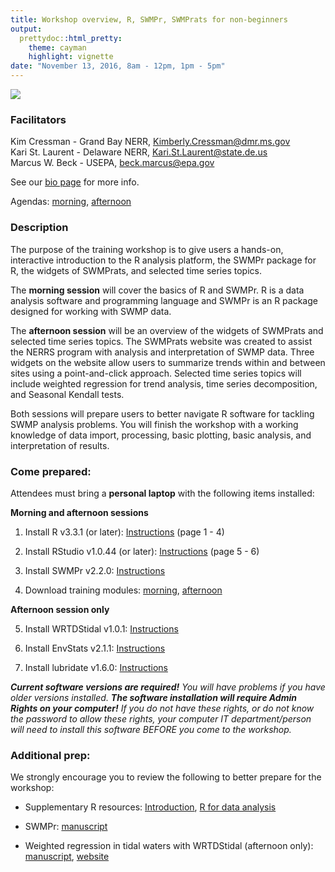 ```yaml
---
title: Workshop overview, R, SWMPr, SWMPrats for non-beginners
output: 
  prettydoc::html_pretty:
    theme: cayman
    highlight: vignette
date: "November 13, 2016, 8am - 12pm, 1pm - 5pm"
---
```


![](imgs/workshop2016logo.png)

### Facilitators

Kim Cressman - Grand Bay NERR, [Kimberly.Cressman@dmr.ms.gov](mailto:Kimberly.Cressman@dmr.ms.gov)  
Kari St. Laurent - Delaware NERR, [Kari.St.Laurent@state.de.us](mailto:Kari.St.Laurent@state.de.us)  
Marcus W. Beck - USEPA, [beck.marcus@epa.gov](mailto:beck.marcus@epa.gov)

See our <a href="http://swmprats.net/swmprats-team" target="_parent">bio page</a> for more info.

Agendas: <a href="http://swmprats.net/2016-workshop/morning" target="_parent">morning</a>, <a href="http://swmprats.net/2016-workshop/afternoon" target="_parent">afternoon</a>

### Description

The purpose of the training workshop is to give users a hands-on, interactive introduction to the R analysis platform, the SWMPr package for R, the widgets of SWMPrats, and selected time series topics.  

The **morning session** will cover the basics of R and SWMPr.  R is a data analysis software and programming language and SWMPr is an R package designed for working with SWMP data.  

The **afternoon session** will be an overview of the widgets of SWMPrats and selected time series topics.  The SWMPrats website was created to assist the NERRS program with analysis and interpretation of SWMP data.  Three widgets on the website allow users to summarize trends within and between sites using a point-and-click approach.  Selected time series topics will include weighted regression for trend analysis, time series decomposition, and Seasonal Kendall tests.  

Both sessions will prepare users to better navigate R software for tackling SWMP analysis problems.  You will finish the workshop with a working knowledge of data import, processing, basic plotting, basic analysis, and interpretation of results.  

### Come prepared:

Attendees must bring a **personal laptop** with the following items installed:

**Morning and afternoon sessions**

1) Install R v3.3.1 (or later): <a href="http://swmprats.net/workshop-2014/images/documents/R_install_guide.pdf" target="_parent">Instructions</a> (page 1 - 4)

2) Install RStudio v1.0.44 (or later): <a href="http://swmprats.net/workshop-2014/images/documents/R_install_guide.pdf" target="_parent">Instructions</a> (page 5 - 6)

3) Install SWMPr v2.2.0: [Instructions](https://fawda123.github.io/swmp_workshop_2016/content/SWMPr_install)

4) Download training modules: [morning](https://fawda123.github.io/swmp_workshop_2016/flashdrive/morning.zip), [afternoon](https://fawda123.github.io/swmp_workshop_2016/flashdrive/afternoon.zip)

**Afternoon session only**

5) Install WRTDStidal v1.0.1: [Instructions](https://fawda123.github.io/swmp_workshop_2016/content/WRTDStidal_install)

6) Install EnvStats v2.1.1: [Instructions](https://fawda123.github.io/swmp_workshop_2016/content/EnvStats_install)

7) Install lubridate v1.6.0: [Instructions](https://fawda123.github.io/swmp_workshop_2016/content/lubridate_install)

***Current software versions are required!***  *You will have problems if you have older versions installed.* ***The software installation will require Admin Rights on your computer!***  *If you do not have these rights, or do not know the password to allow these rights, your computer IT department/person will need to install this software BEFORE you come to the workshop.*

### Additional prep:

We strongly encourage you to review the following to better prepare for the workshop:

* Supplementary R resources: <a href="http://swmprats.net/images/intro_to_R.pdf" target="_parent">Introduction</a>,  <a href="http://swmprats.net/images/R_for_data_analysis.pdf" target="_parent">R for data analysis</a>

* SWMPr: <a href="https://journal.r-project.org/archive/2016-1/beck.pdf" target = "_parent">manuscript</a>

* Weighted regression in tidal waters with WRTDStidal (afternoon only): <a href="http://swmprats.net/images/Beck-and-Hagy-2015-weighted-regression-for-tidal-waters.pdf" target = "_parent">manuscript</a>, <a href="https://github.com/fawda123/WRTDStidal" target = "_parent">website</a>
